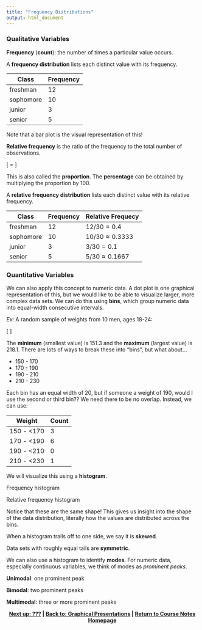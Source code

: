 ```yaml
---
title: "Frequency Distributions"
output: html_document
---
```


### Qualitative Variables
**Frequency** (**count**): the number of times a particular value occurs.

A **frequency distribution** lists each distinct value with its frequency. 

| Class | Frequency | 
| ----- | ----- |
| freshman | 12 |
| sophomore | 10 |
| junior | 3 |
| senior | 5 |

Note that a bar plot is the visual representation of this!

**Relative frequency** is the ratio of the frequency to the total number of observations.

\[
  \text{relative frequency} = \frac{\text{frequency}}{\text{number of observations}}
\]

This is also called the **proportion**. The **percentage** can be obtained by multiplying the proportion by 100.

A **relative frequency distribution** lists each distinct value with its relative frequency.

| Class | Frequency | Relative Frequecy
| ----- | ----- | ----- |
| freshman | 12 | $12/30 = 0.4$ |
| sophomore | 10 | $10/30 \approx 0.3333$ |
| junior | 3 | $3/30 = 0.1$ |
| senior | 5 | $5/30 \approx 0.1667$

### Quantitative Variables
We can also apply this concept to numeric data. A dot plot is one graphical representation of this, but we would like to be able to visualize larger, more complex data sets. We can do this using **bins**, which group numeric data into equal-width consecutive intervals.

*Ex:* A random sample of weights from 10 men, ages 18-24:

\[\quad 218.1 \quad 151.3 \quad 178.7 \quad 187.0 \quad	165.8 \quad	188.7 \quad	175.4 \quad	182.5 \quad	187.5 \quad	165.0\]

The **minimum** (smallest value) is 151.3 and the **maximum** (largest value) is 218.1. There are lots of ways to break these into "bins", but what about...

- 150 - 170 
- 170 - 190 
- 190 - 210 
- 210 - 230 

Each bin has an equal width of 20, but if someone a weight of 190, would I use the second or third bin?? We need there to be no overlap. Instead, we can use:

| Weight |	Count |
| ------ | ------ |
| 150 - <170	| 3 |
| 170 - <190	| 6 |
| 190 - <210	| 0 |
| 210 - <230	| 1 |

We will visualize this using a **histogram**.

Frequency histogram

Relative frequency histogram

Notice that these are the same shape! This gives us insight into the shape of the data distribution, literally how the values are distributed across the bins.

When a histogram trails off to one side, we say it is **skewed**.


Data sets with roughly equal tails are **symmetric**.


We can also use a histogram to identify **modes**. For numeric data, especially continuous variables, we think of modes as *prominent peaks*.

**Unimodal**: one prominent peak

**Bimodal**: two prominent peaks

**Multimodal**: three or more prominent peaks


<center><b><a href="https://lgpcappiello.github.io/teaching/IntroStats/descriptives/plots">Next up: ???</a> | <a href="https://lgpcappiello.github.io/teaching/IntroStats/descriptives/plots.html">Back to: Graphical Presentations</a> | <a href="https://lgpcappiello.github.io/teaching/IntroStats">Return to Course Notes Homepage</a></center></b>